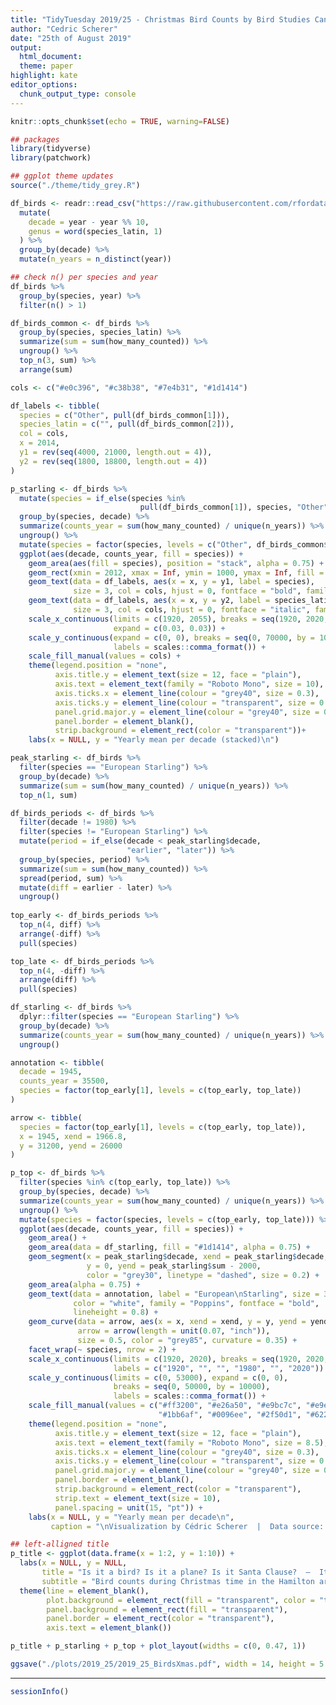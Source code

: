 ```yaml
---
title: "TidyTuesday 2019/25 - Christmas Bird Counts by Bird Studies Canada"
author: "Cedric Scherer"
date: "25th of August 2019"
output:
  html_document:
  theme: paper
highlight: kate
editor_options:
  chunk_output_type: console
---
```

  
```r
knitr::opts_chunk$set(echo = TRUE, warning=FALSE)
```

```r
## packages
library(tidyverse)
library(patchwork)

## ggplot theme updates
source("./theme/tidy_grey.R")
```

```r
df_birds <- readr::read_csv("https://raw.githubusercontent.com/rfordatascience/tidytuesday/master/data/2019/2019-06-18/bird_counts.csv") %>% 
  mutate(
    decade = year - year %% 10,
    genus = word(species_latin, 1)
  ) %>% 
  group_by(decade) %>% 
  mutate(n_years = n_distinct(year))
```

```r
## check n() per species and year
df_birds %>% 
  group_by(species, year) %>% 
  filter(n() > 1)
```

```r
df_birds_common <- df_birds %>%
  group_by(species, species_latin) %>%
  summarize(sum = sum(how_many_counted)) %>% 
  ungroup() %>% 
  top_n(3, sum) %>% 
  arrange(sum)

cols <- c("#e0c396", "#c38b38", "#7e4b31", "#1d1414")

df_labels <- tibble(
  species = c("Other", pull(df_birds_common[1])),
  species_latin = c("", pull(df_birds_common[2])),
  col = cols,
  x = 2014,
  y1 = rev(seq(4000, 21000, length.out = 4)),
  y2 = rev(seq(1800, 18800, length.out = 4))
)

p_starling <- df_birds %>% 
  mutate(species = if_else(species %in% 
                             pull(df_birds_common[1]), species, "Other")) %>%
  group_by(species, decade) %>% 
  summarize(counts_year = sum(how_many_counted) / unique(n_years)) %>% 
  ungroup() %>% 
  mutate(species = factor(species, levels = c("Other", df_birds_common$species))) %>% 
  ggplot(aes(decade, counts_year, fill = species)) +
    geom_area(aes(fill = species), position = "stack", alpha = 0.75) +
    geom_rect(xmin = 2012, xmax = Inf, ymin = 1000, ymax = Inf, fill = "grey20") +
    geom_text(data = df_labels, aes(x = x, y = y1, label = species), 
              size = 3, col = cols, hjust = 0, fontface = "bold", family = "Poppins") +
    geom_text(data = df_labels, aes(x = x, y = y2, label = species_latin), 
              size = 3, col = cols, hjust = 0, fontface = "italic", family = "Poppins") +
    scale_x_continuous(limits = c(1920, 2055), breaks = seq(1920, 2020, by = 20),
                       expand = c(0.03, 0.03)) +
    scale_y_continuous(expand = c(0, 0), breaks = seq(0, 70000, by = 10000), 
                       labels = scales::comma_format()) +
    scale_fill_manual(values = cols) +
    theme(legend.position = "none",
          axis.title.y = element_text(size = 12, face = "plain"),
          axis.text = element_text(family = "Roboto Mono", size = 10),
          axis.ticks.x = element_line(colour = "grey40", size = 0.3),
          axis.ticks.y = element_line(colour = "transparent", size = 0.3),
          panel.grid.major.y = element_line(colour = "grey40", size = 0.3),
          panel.border = element_blank(),
          strip.background = element_rect(color = "transparent"))+
    labs(x = NULL, y = "Yearly mean per decade (stacked)\n")
```

```r
peak_starling <- df_birds %>% 
  filter(species == "European Starling") %>% 
  group_by(decade) %>% 
  summarize(sum = sum(how_many_counted) / unique(n_years)) %>% 
  top_n(1, sum)

df_birds_periods <- df_birds %>% 
  filter(decade != 1980) %>% 
  filter(species != "European Starling") %>% 
  mutate(period = if_else(decade < peak_starling$decade, 
                          "earlier", "later")) %>% 
  group_by(species, period) %>% 
  summarize(sum = sum(how_many_counted)) %>% 
  spread(period, sum) %>% 
  mutate(diff = earlier - later) %>% 
  ungroup()
  
top_early <- df_birds_periods %>% 
  top_n(4, diff) %>% 
  arrange(-diff) %>% 
  pull(species)

top_late <- df_birds_periods %>% 
  top_n(4, -diff) %>% 
  arrange(diff) %>% 
  pull(species)

df_starling <- df_birds %>% 
  dplyr::filter(species == "European Starling") %>% 
  group_by(decade) %>% 
  summarize(counts_year = sum(how_many_counted) / unique(n_years)) %>% 
  ungroup()

annotation <- tibble(
  decade = 1945,
  counts_year = 35500,
  species = factor(top_early[1], levels = c(top_early, top_late))
)

arrow <- tibble(
  species = factor(top_early[1], levels = c(top_early, top_late)),
  x = 1945, xend = 1966.8, 
  y = 31200, yend = 26000
)

p_top <- df_birds %>% 
  filter(species %in% c(top_early, top_late)) %>% 
  group_by(species, decade) %>% 
  summarize(counts_year = sum(how_many_counted) / unique(n_years)) %>% 
  ungroup() %>% 
  mutate(species = factor(species, levels = c(top_early, top_late))) %>% 
  ggplot(aes(decade, counts_year, fill = species)) +
    geom_area() + 
    geom_area(data = df_starling, fill = "#1d1414", alpha = 0.75) +
    geom_segment(x = peak_starling$decade, xend = peak_starling$decade, 
                 y = 0, yend = peak_starling$sum - 2000, 
                 color = "grey30", linetype = "dashed", size = 0.2) +
    geom_area(alpha = 0.75) + 
    geom_text(data = annotation, label = "European\nStarling", size = 3,
              color = "white", family = "Poppins", fontface = "bold",
              lineheight = 0.8) +
    geom_curve(data = arrow, aes(x = x, xend = xend, y = y, yend = yend),
               arrow = arrow(length = unit(0.07, "inch")), 
               size = 0.5, color = "grey85", curvature = 0.35) +
    facet_wrap(~ species, nrow = 2) +
    scale_x_continuous(limits = c(1920, 2020), breaks = seq(1920, 2020, by = 20),
                       labels = c("1920", "", "", "1980", "", "2020")) +
    scale_y_continuous(limits = c(0, 53000), expand = c(0, 0),
                       breaks = seq(0, 50000, by = 10000), 
                       labels = scales::comma_format()) +
    scale_fill_manual(values = c("#ff3200", "#e26a50", "#e9bc7c", "#e9e4a6",
                                 "#1bb6af", "#0096ee", "#2f50d1", "#622abd")) +
    theme(legend.position = "none",
          axis.title.y = element_text(size = 12, face = "plain"),
          axis.text = element_text(family = "Roboto Mono", size = 8.5),
          axis.ticks.x = element_line(colour = "grey40", size = 0.3),
          axis.ticks.y = element_line(colour = "transparent", size = 0.3),
          panel.grid.major.y = element_line(colour = "grey40", size = 0.3),
          panel.border = element_blank(),
          strip.background = element_rect(color = "transparent"),
          strip.text = element_text(size = 10),
          panel.spacing = unit(15, "pt")) +
    labs(x = NULL, y = "Yearly mean per decade\n", 
         caption = "\nVisualization by Cédric Scherer  |  Data source: Bird Studies Canada")
```

```r
## left-alligned title
p_title <- ggplot(data.frame(x = 1:2, y = 1:10)) +
  labs(x = NULL, y = NULL,
       title = "Is it a bird? Is it a plane? Is it Santa Clause?  —  It's probably a European Starling!",
       subtitle = "Bird counts during Christmas time in the Hamilton area of Ontario. Which species peaked before and after the record counts of the European Starling during the '80s?\n") +
  theme(line = element_blank(),
        plot.background = element_rect(fill = "transparent", color = "transparent"),
        panel.background = element_rect(fill = "transparent"),
        panel.border = element_rect(color = "transparent"),
        axis.text = element_blank())
```

```r
p_title + p_starling + p_top + plot_layout(widths = c(0, 0.47, 1))

ggsave("./plots/2019_25/2019_25_BirdsXmas.pdf", width = 14, height = 5.6, device = cairo_pdf)
```

***
  
```r
sessionInfo()
```
